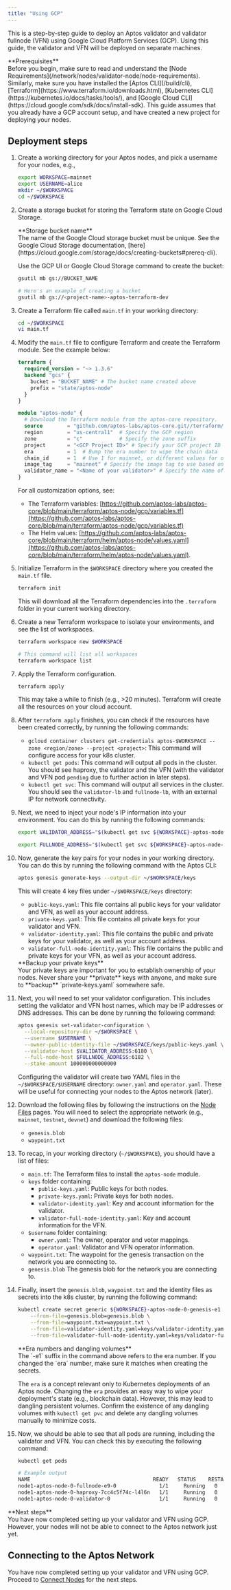 ```yaml
---
title: "Using GCP"
---
```







This is a step-by-step guide to deploy an Aptos validator and validator fullnode (VFN) using Google Cloud Platform Services (GCP).
Using this guide, the validator and VFN will be deployed on separate machines.

<Aside type="caution">
  **Prerequisites** <br />
  Before you begin, make sure to read and understand the [Node Requirements](/network/nodes/validator-node/node-requirements). Similarly, make sure you have
  installed the [Aptos CLI](/build/cli),
  [Terraform](https://www.terraform.io/downloads.html),
  [Kubernetes CLI](https://kubernetes.io/docs/tasks/tools/),
  and [Google Cloud CLI](https://cloud.google.com/sdk/docs/install-sdk). This guide assumes that you already have a GCP
  account setup, and have created a new project for deploying your nodes.
</Aside>

## Deployment steps

1. Create a working directory for your Aptos nodes, and pick a username for your nodes, e.g.,

   ```bash filename="Terminal"
   export WORKSPACE=mainnet
   export USERNAME=alice
   mkdir ~/$WORKSPACE
   cd ~/$WORKSPACE
   ```

2. Create a storage bucket for storing the Terraform state on Google Cloud Storage.

   <Aside type="caution">
     **Storage bucket name**<br />
     The name of the Google Cloud storage bucket must be unique.
     See the Google Cloud Storage documentation, [here](https://cloud.google.com/storage/docs/creating-buckets#prereq-cli).
   </Aside>

   Use the GCP UI or Google Cloud Storage command to create the bucket:

   ```bash filename="Terminal"
   gsutil mb gs://BUCKET_NAME

   # Here's an example of creating a bucket
   gsutil mb gs://<project-name>-aptos-terraform-dev
   ```

3. Create a Terraform file called `main.tf` in your working directory:

   ```bash filename="Terminal"
   cd ~/$WORKSPACE
   vi main.tf
   ```

4. Modify the `main.tf` file to configure Terraform and create the Terraform module. See the example below:

   ```terraform filename="main.tf"
   terraform {
     required_version = "~> 1.3.6"
     backend "gcs" {
       bucket = "BUCKET_NAME" # The bucket name created above
       prefix = "state/aptos-node"
     }
   }

   module "aptos-node" {
     # Download the Terraform module from the aptos-core repository.
     source        = "github.com/aptos-labs/aptos-core.git//terraform/aptos-node/gcp"
     region        = "us-central1"  # Specify the GCP region
     zone          = "c"            # Specify the zone suffix
     project       = "<GCP Project ID>" # Specify your GCP project ID
     era           = 1  # Bump the era number to wipe the chain data
     chain_id      = 1  # Use 1 for mainnet, or different values for other networks.
     image_tag     = "mainnet" # Specify the image tag to use based on the network
     validator_name = "<Name of your validator>" # Specify the name of your validator
   }
   ```

   For all customization options, see:

   - The Terraform variables: [https://github.com/aptos-labs/aptos-core/blob/main/terraform/aptos-node/gcp/variables.tf](https://github.com/aptos-labs/aptos-core/blob/main/terraform/aptos-node/gcp/variables.tf)
   - The Helm values: [https://github.com/aptos-labs/aptos-core/blob/main/terraform/helm/aptos-node/values.yaml](https://github.com/aptos-labs/aptos-core/blob/main/terraform/helm/aptos-node/values.yaml).

5. Initialize Terraform in the `$WORKSPACE` directory where you created the `main.tf` file.

   ```bash filename="Terminal"
   terraform init
   ```

   This will download all the Terraform dependencies into the `.terraform` folder in your current working directory.

6. Create a new Terraform workspace to isolate your environments, and see the list of workspaces.

   ```bash filename="Terminal"
   terraform workspace new $WORKSPACE

   # This command will list all workspaces
   terraform workspace list
   ```

7. Apply the Terraform configuration.

   ```bash filename="Terminal"
   terraform apply
   ```

   This may take a while to finish (e.g., &gt;20 minutes). Terraform will create all the resources on your cloud account.

8. After `terraform apply` finishes, you can check if the resources have been created correctly, by running the following commands:

   - `gcloud container clusters get-credentials aptos-$WORKSPACE --zone <region/zone> --project <project>`: This command will configure access for your k8s cluster.
   - `kubectl get pods`: This command will output all pods in the cluster. You should see haproxy, the
     validator and the VFN (with the validator and VFN pod `pending` due to further action in later steps).
   - `kubectl get svc`: This command will output all services in the cluster. You should see the
     `validator-lb` and `fullnode-lb`, with an external IP for network connectivity.

9. Next, we need to inject your node&apos;s IP information into your environment. You can do this by running the following commands:

   ```bash filename="Terminal"
   export VALIDATOR_ADDRESS="$(kubectl get svc ${WORKSPACE}-aptos-node-0-validator-lb --output jsonpath='{.status.loadBalancer.ingress[0].hostname}')"

   export FULLNODE_ADDRESS="$(kubectl get svc ${WORKSPACE}-aptos-node-0-fullnode-lb --output jsonpath='{.status.loadBalancer.ingress[0].hostname}')"
   ```

10. Now, generate the key pairs for your nodes in your working directory. You can do this by running
    the following command with the Aptos CLI:

    ```bash filename="Terminal"
    aptos genesis generate-keys --output-dir ~/$WORKSPACE/keys
    ```

    This will create 4 key files under `~/$WORKSPACE/keys` directory:

    - `public-keys.yaml`: This file contains all public keys for your validator and VFN, as well as your account address.
    - `private-keys.yaml`: This file contains all private keys for your validator and VFN.
    - `validator-identity.yaml`: This file contains the public and private keys for your validator, as well as your account address.
    - `validator-full-node-identity.yaml`: This file contains the public and private keys for your VFN, as well as your account address.

    <Aside type="caution">
      **Backup your private keys**<br />
      Your private keys are important for you to establish ownership of your nodes. Never share your **private** keys with anyone,
      and make sure to **backup** `private-keys.yaml` somewhere safe.
    </Aside>

11. Next, you will need to set your validator configuration. This includes setting the validator and VFN host names,
    which may be IP addresses or DNS addresses. This can be done by running the following command:

    ```bash filename="Terminal"
    aptos genesis set-validator-configuration \
      --local-repository-dir ~/$WORKSPACE \
      --username $USERNAME \
      --owner-public-identity-file ~/$WORKSPACE/keys/public-keys.yaml \
      --validator-host $VALIDATOR_ADDRESS:6180 \
      --full-node-host $FULLNODE_ADDRESS:6182 \
      --stake-amount 100000000000000

    ```

    Configuring the validator will create two YAML files in the `~/$WORKSPACE/$USERNAME` directory: `owner.yaml` and
    `operator.yaml`. These will be useful for connecting your nodes to the Aptos network (later).

12. Download the following files by following the instructions on the [Node Files](/network/nodes/configure/node-files-all-networks) pages.
    You will need to select the appropriate network (e.g., `mainnet`, `testnet`, `devnet`) and download the following files:

    - `genesis.blob`
    - `waypoint.txt`

13. To recap, in your working directory (`~/$WORKSPACE`), you should have a list of files:

    - `main.tf`: The Terraform files to install the `aptos-node` module.
    - `keys` folder containing:
      - `public-keys.yaml`: Public keys for both nodes.
      - `private-keys.yaml`: Private keys for both nodes.
      - `validator-identity.yaml`: Key and account information for the validator.
      - `validator-full-node-identity.yaml`: Key and account information for the VFN.
    - `$username` folder containing:
      - `owner.yaml`: The owner, operator and voter mappings.
      - `operator.yaml`: Validator and VFN operator information.
    - `waypoint.txt`: The waypoint for the genesis transaction on the network you are connecting to.
    - `genesis.blob` The genesis blob for the network you are connecting to.

14. Finally, insert the `genesis.blob`, `waypoint.txt` and the identity files as secrets into the k8s cluster,
    by running the following command:

    ```bash filename="Terminal"
    kubectl create secret generic ${WORKSPACE}-aptos-node-0-genesis-e1 \
        --from-file=genesis.blob=genesis.blob \
        --from-file=waypoint.txt=waypoint.txt \
        --from-file=validator-identity.yaml=keys/validator-identity.yaml \
        --from-file=validator-full-node-identity.yaml=keys/validator-full-node-identity.yaml
    ```

    <Aside type="caution">
      **Era numbers and dangling volumes** <br />
      The `-e1` suffix in the command above refers to the era number. If you changed the `era` number, make sure it matches
      when creating the secrets.

      The `era` is a concept relevant only to Kubernetes deployments of an Aptos node.
      Changing the `era` provides an easy way to wipe your deployment&apos;s state (e.g., blockchain data). However, this may
      lead to dangling persistent volumes. Confirm the existence of any dangling volumes with `kubectl get pvc`
      and delete any dangling volumes manually to minimize costs.
    </Aside>

15. Now, we should be able to see that all pods are running, including the validator and VFN. You can check this by
    executing the following command:

    ```bash filename="Terminal"
    kubectl get pods

    # Example output
    NAME                                        READY   STATUS    RESTARTS   AGE
    node1-aptos-node-0-fullnode-e9-0              1/1     Running   0          4h31m
    node1-aptos-node-0-haproxy-7cc4c5f74c-l4l6n   1/1     Running   0          4h40m
    node1-aptos-node-0-validator-0                1/1     Running   0          4h30m
    ```

<Aside type="caution">
  **Next steps** <br />
  You have now completed setting up your validator and VFN using GCP. However, your nodes will not be able to connect
  to the Aptos network just yet.
</Aside>

## Connecting to the Aptos Network

You have now completed setting up your validator and VFN using GCP. Proceed to [Connect Nodes](/network/nodes/validator-node/connect-nodes) for the next steps.
